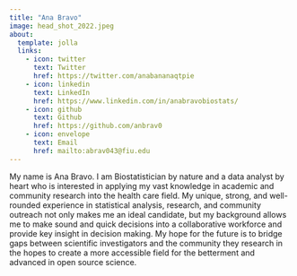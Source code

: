 ```yaml
---
title: "Ana Bravo"
image: head_shot_2022.jpeg
about:
  template: jolla
  links:
    - icon: twitter
      text: Twitter
      href: https://twitter.com/anabananaqtpie
    - icon: linkedin
      text: LinkedIn
      href: https://www.linkedin.com/in/anabravobiostats/
    - icon: github
      text: Github
      href: https://github.com/anbrav0
    - icon: envelope
      text: Email 
      href: mailto:abrav043@fiu.edu 
---
```


My name is Ana Bravo. I am Biostatistician by nature and a data analyst by heart who is interested in applying my vast knowledge in academic and community research into the health care field. My unique, strong, and well-rounded experience in statistical analysis, research, and community outreach not only makes me an ideal candidate, but my background allows me to make sound and quick decisions into a collaborative workforce and provide key insight in decision making. My hope for the future is to bridge gaps between scientific investigators and the community they research in the hopes to create a more accessible field for the betterment and advanced in open source science.